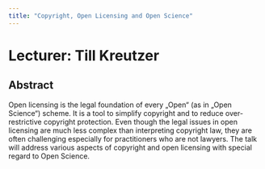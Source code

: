 ```yaml
---
title: "Copyright, Open Licensing and Open Science"
---
```


# Lecturer: Till Kreutzer

## Abstract

Open licensing is the legal foundation of every „Open“ (as in „Open Science“) scheme. It is a tool to simplify copyright and to reduce over-restrictive copyright protection. Even though the legal issues in open licensing are much less complex than interpreting copyright law, they are often challenging especially for practitioners who are not lawyers. The talk will address various aspects of copyright and open licensing with special regard to Open Science.